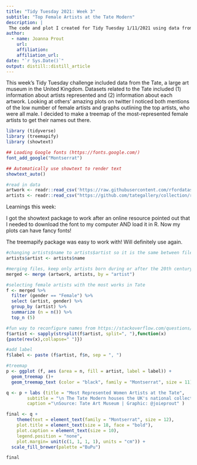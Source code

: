 ```yaml
---
title: "Tidy Tuesday 2021: Week 3"
subtitle: "Top Female Artists at the Tate Modern"
description: |
 The code and plot I created for Tidy Tuesday 1/11/2021 using data from the Tate Modern.
author:
  - name: Joanna Prout
    url: 
    affiliation: 
    affiliation_url: 
date: "`r Sys.Date()`"
output: distill::distill_article
---
```


This week's Tidy Tuesday challenge included data from the Tate, a large art museum in the United Kingdom. Datasets related to the Tate included (1) information about artists represented and (2) information about each artwork.  Looking at others' amazing plots on twitter I noticed both mentions of the low number of female artists and graphs outlining the top artists, who were all male.  I decided to make a treemap of the most-represented female artists to get their names out there.

```r
library (tidyverse)
library (treemapify)
library (showtext)

## Loading Google fonts (https://fonts.google.com/)
font_add_google("Montserrat")

## Automatically use showtext to render text
showtext_auto()

#read in data
artwork <- readr::read_csv('https://raw.githubusercontent.com/rfordatascience/tidytuesday/master/data/2021/2021-01-12/artwork.csv')
artists <- readr::read_csv("https://github.com/tategallery/collection/raw/master/artist_data.csv")
```


Learnings this week:

I got the showtext package to work after an online resource pointed out that I needed to download the font to my computer AND load it in R.  Now my plots can have fancy fonts!

The treemapify package was easy to work with!  Will definitely use again.




```r
#changing artists$name to artists$artist so it is the same between files
artists$artist <- artists$name

#merging files, keep only artists born during or after the 20th century, select variables
merged <- merge (artwork, artists, by = "artist") 

#selecting female artists with the most works in Tate
f <- merged %>%
  filter (gender == "Female") %>%
  select (artist, gender) %>%
  group_by (artist) %>%
  summarize (n = n()) %>%
  top_n (5)

#fun way to reconfigure names from https://stackoverflow.com/questions/33826650/last-name-first-name-to-first-name-last-name
f$artist <- sapply(strsplit(f$artist, split=", "),function(x) 
{paste(rev(x),collapse=" ")})

#add label
f$label <- paste (f$artist, f$n, sep = ", ")
```

```r
#treemap
p <- ggplot (f, aes (area = n, fill = artist, label = label)) +
  geom_treemap ()+
  geom_treemap_text (color = "black", family = "Montserrat", size = 11) 

q <- p + labs (title = "Most Represented Women Artists at the Tate",
        subtitle = "\n The Tate Modern houses the UK's national collection of British Art \n in addition to modern and contemporary art from across the world.\nThis chart highlights the women with the greatest numbers of works.\n ",
        caption ="\nSource: Tate Art Museum | Graphic: @joieprout" ) 

final <- q +
    theme(text = element_text(family = "Montserrat", size = 12), 
    plot.title = element_text(size = 18, face = "bold"),
    plot.caption = element_text(size = 10),
    legend.position = "none",
    plot.margin= unit(c(1, 1, 1, 1), units = "cm")) +
  scale_fill_brewer(palette ="BuPu") 

final    
```



